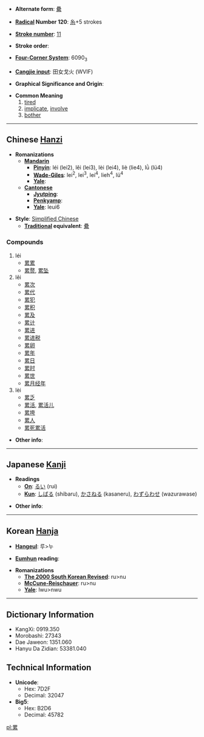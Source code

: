 * '''Alternate form''': [[纍]]

* '''[[Wiktionary:Chinese radical index| Radical]] Number 120''': [[Wiktionary:Chinese radical index 糸|糸]]+5 strokes

* '''[[Wiktionary:Chinese total strokes index|Stroke number]]''': [[Wiktionary:Chinese total strokes index 11|11]]

* '''Stroke order''': 

* '''[[Wiktionary:Chinese four corner index|Four-Corner System]]''': 6090<sub>3</sub>

* '''[[Wiktionary:Chinese Cangjie index|Cangjie input]]''': 田女戈火 (WVIF)

* '''Graphical Significance and Origin''': 

* '''Common Meaning'''
*#[[tired]]
*# [[implicate]], [[involve]]
*# [[bother]]

----

== Chinese [[Hanzi]] ==

* '''Romanizations'''
** '''[[Mandarin]]'''
*** '''[[Pinyin]]''': léi (lei2), lěi (lei3), lèi (lei4), liè (lie4), lǜ (lü4)
*** '''[[Wade-Giles]]''': lei<sup>2</sup>, lei<sup>3</sup>, lei<sup>4</sup>, lieh<sup>4</sup>, lü<sup>4</sup>
*** '''[[Yale]]''': 
** '''[[Cantonese]]'''
*** '''[[Jyutping]]''':
*** '''[[Penkyamp]]''': 
*** '''[[Yale]]''': leui6

* '''Style''': [[Simplified Chinese]] 
** '''[[Traditional Chinese|Traditional]] equivalent''': [[纍]]

===Compounds===
#léi
#*[[累累]]
#*[[累赘]], [[累坠]]
#lěi
#*[[累次]]
#*[[累代]]
#*[[累犯]]
#*[[累积]]
#*[[累及]]
#*[[累计]]
#*[[累进]]
#*[[累进税]]
#*[[累卵]]
#*[[累年]]
#*[[累日]]
#*[[累时]]
#*[[累世]]
#*[[累月经年]]
#lèi
#*[[累乏]]
#*[[累活]], [[累活儿]]
#*[[累垮]]
#*[[累人]]
#*[[累死累活]]

* '''Other info''': 

----

== Japanese [[Kanji]] ==

* '''Readings'''
** '''[[On]]''': [[るい]] (rui)
** '''[[Kun]]''': [[しばる]] (shibaru), [[かさねる]] (kasaneru), [[わずらわせ]] (wazurawase)

* '''Other info''':  

----

== Korean [[Hanja]] ==

* '''[[Hangeul]]''': 루>누

* '''[[Eumhun]] reading''': 

* '''Romanizations'''
** '''[[The 2000 South Korean Revised Romanization|The 2000 South Korean Revised]]''': ru>nu
** '''[[McCune-Reischauer]]''': ru>nu
** '''[[Yale]]''': lwu>nwu

----

== Dictionary Information ==

* KangXi: 0919.350
* Morobashi: 27343
* Dae Jaweon: 1351.060
* Hanyu Da Zidian: 53381.040

== Technical Information ==

* '''Unicode''':
** Hex: 7D2F
** Decimal: 32047
* '''Big5''':
** Hex: B2D6
** Decimal: 45782

[[pl:累]]